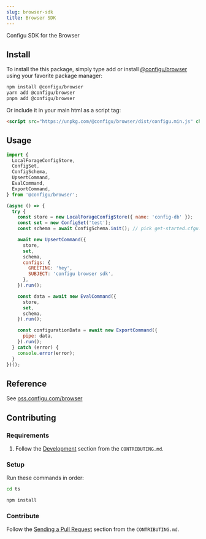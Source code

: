 ```yaml
---
slug: browser-sdk
title: Browser SDK
---
```


Configu SDK for the Browser

## Install

To install the this package, simply type add or install [@configu/browser](https://www.npmjs.com/package/@configu/browser) using your favorite package manager:

```bash
npm install @configu/browser
yarn add @configu/browser
pnpm add @configu/browser
```

Or include it in your main html as a script tag:

```html
<script src="https://unpkg.com/@configu/browser/dist/configu.min.js" charset="utf-8"></script>
```

## Usage

```js
import {
  LocalForageConfigStore,
  ConfigSet,
  ConfigSchema,
  UpsertCommand,
  EvalCommand,
  ExportCommand,
} from '@configu/browser';

(async () => {
  try {
    const store = new LocalForageConfigStore({ name: 'config-db' });
    const set = new ConfigSet('test');
    const schema = await ConfigSchema.init(); // pick get-started.cfgu.json

    await new UpsertCommand({
      store,
      set,
      schema,
      configs: {
        GREETING: 'hey',
        SUBJECT: 'configu browser sdk',
      },
    }).run();

    const data = await new EvalCommand({
      store,
      set,
      schema,
    }).run();

    const configurationData = await new ExportCommand({
      pipe: data,
    }).run();
  } catch (error) {
    console.error(error);
  }
})();
```

## Reference

See [oss.configu.com/browser](https://oss.configu.com/ts/modules/_configu_browser.html)

## Contributing

### Requirements

1. Follow the [Development](https://github.com/configu/configu/blob/main/CONTRIBUTING.md#development) section from the `CONTRIBUTING.md`.

### Setup

Run these commands in order:

```bash
cd ts
```

```bash
npm install
```

### Contribute

Follow the [Sending a Pull Request](https://github.com/configu/configu/blob/main/CONTRIBUTING.md#sending-a-pull-request) section from the `CONTRIBUTING.md`.
